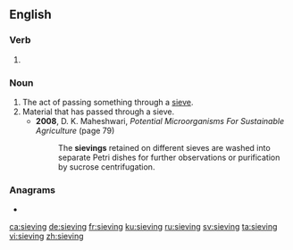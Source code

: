 ==English==

===Verb===
{{head|en|present participle}}

# {{present participle of|sieve|lang=en|nocat=1}}

===Noun===
{{en-noun}}

# The act of passing something through a [[sieve]].
# Material that has passed through a sieve.
#* '''2008''', D. K. Maheshwari, ''Potential Microorganisms For Sustainable Agriculture'' (page 79)
#*: The '''sievings''' retained on different sieves are washed into separate Petri dishes for further observations or purification by sucrose centrifugation.

===Anagrams===
* {{l|en|gives in}}

[[ca:sieving]]
[[de:sieving]]
[[fr:sieving]]
[[ku:sieving]]
[[ru:sieving]]
[[sv:sieving]]
[[ta:sieving]]
[[vi:sieving]]
[[zh:sieving]]